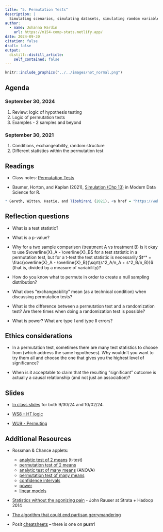 ```yaml
---
title: "5. Permutation Tests"
description: |
  Simulating scenarios, simulating datasets, simulating random variables.
author:
  - name: Johanna Hardin
    url: https://m154-comp-stats.netlify.app/  
date: 2024-09-30
citation: false
draft: false
output:
  distill::distill_article:
    self_contained: false
---
```



```r
knitr::include_graphics("../../images/not_normal.png")
```



## Agenda <i class="fas fa-calendar-alt" target="_blank"></i>

### September 30, 2024

1. Review: logic of hypothesis testing
2. Logic of permutation tests
3. Examples - 2 samples and beyond



### September 30, 2021

1. Conditions, exchangeability, random structure
2. Different statistics within the permutation test


## Readings <i class="fas fa-book-open"></i> 

* Class notes: <a href = "https://st47s.com/Math154/Notes/05-permutation.html" target= "_blank">Permutation Tests</a>

* Baumer, Horton, and Kaplan (2021), <a href = "https://mdsr-book.github.io/mdsr3e/13-simulation.html" target = "_blank">Simulation (Chp 13)</a> in Modern Data Science for R.

```r
* Gareth, Witten, Hastie, and Tibshirani (2021), <a href = "https://web.stanford.edu/~hastie/ISLR2/ISLRv2_website.pdf" target = "_blank">The Bootstrap (section 5.2) </a> Introduction to Statistical Learning.
```

## Reflection questions <i class="fas fa-lightbulb"></i>

* What is a test statistic?

* What is a p-value?

* Why for a two sample comparison (treatment A vs treatment B) is it okay to use $\overline{X}_A - \overline{X}_B$ for a test statistic in a permutation test, but for a t-test the test statistic is necessarily $t^* = \frac{\overline{X}_A - \overline{X}_B}{\sqrt{s^2_A/n_A + s^2_B/n_B}}$  (that is, divided by a measure of variability)?

* How do you know what to permute in order to create a null sampling distribution?

* What does "exchangeability" mean (as a technical condition) when discussing permutation tests?

* What is the difference between a permutation test and a randomization test?  Are there times when doing a randomization test is possible?

* What is power?  What are type I and type II errors?


## Ethics considerations <i class="fas fa-balance-scale"></i> 

* In a permutation test, sometimes there are many test statistics to choose from (which address the same hypotheses).  Why wouldn't you want to try them all and choose the one that gives you the highest level of significance?

* When is it acceptable to claim that the resulting "significant" outcome is actually a causal relationship (and not just an association)?

## Slides <i class="fas fa-desktop"></i> 


* <a href = "https://m154-comp-stats.netlify.app/slides/2024-09-30-permutations" target = "_blank">In class slides</a> for both 9/30/24 and 10/02/24.

* <a href = "https://m154-comp-stats.netlify.app/handout/ws8_m154_f24_HT.pdf" target = "_blank">WS8 - HT logic</a>

* <a href = "https://m154-comp-stats.netlify.app/handout/ws9_m154_f24_perms.pdf" target = "_blank">WU9 - Permuting</a>

## Additional Resources <i class="fas fa-laptop"></i> 


* Rossman & Chance applets:
   - <a href = "http://www.rossmanchance.com/applets/2021/twopopmodels/TwoPopModels.html?population=model" target = "_blank">analytic test of 2 means</a>  (t-test)
   - <a href = "http://www.rossmanchance.com/applets/2021/anovashuffle/AnovaShuffle.htm?hideExtras=2" target = "_blank">permutation test of 2 means</a>
   - <a href = "http://www.rossmanchance.com/applets/AnovaSim.html" target = "_blank">analytic test of many means</a> (ANOVA)
   - <a href = "http://www.rossmanchance.com/applets/2021/comparegroups/CompareGroups.html" target = "_blank">permutation test of many means</a>
   - <a href = "http://www.rossmanchance.com/applets/2021/confsim/ConfSim.html" target = "_blank">confidence intervals</a>
   - <a href = "http://www.rossmanchance.com/applets/2021/power/power.html" target = "_blank">power</a>   
   - <a href = "http://www.rossmanchance.com/applets/2021/regshuffle/regshuffle.htm" target = "_blank">linear models</a>   
   
* <a href = "https://www.youtube.com/watch?v=5Dnw46eC-0o" target = "_blank">Statistics without the agonizing pain</a> - John Rauser at Strata + Hadoop 2014


* <a href = "https://www.youtube.com/watch?v=gRCZR_BbjTo&t=125s" target = "_blank">The algorithm that could end partisan gerrymandering</a>

* Posit <a href = "https://posit.co/resources/cheatsheets/" target = "_blank">cheatsheets</a> -- there is one on **purrr**!






